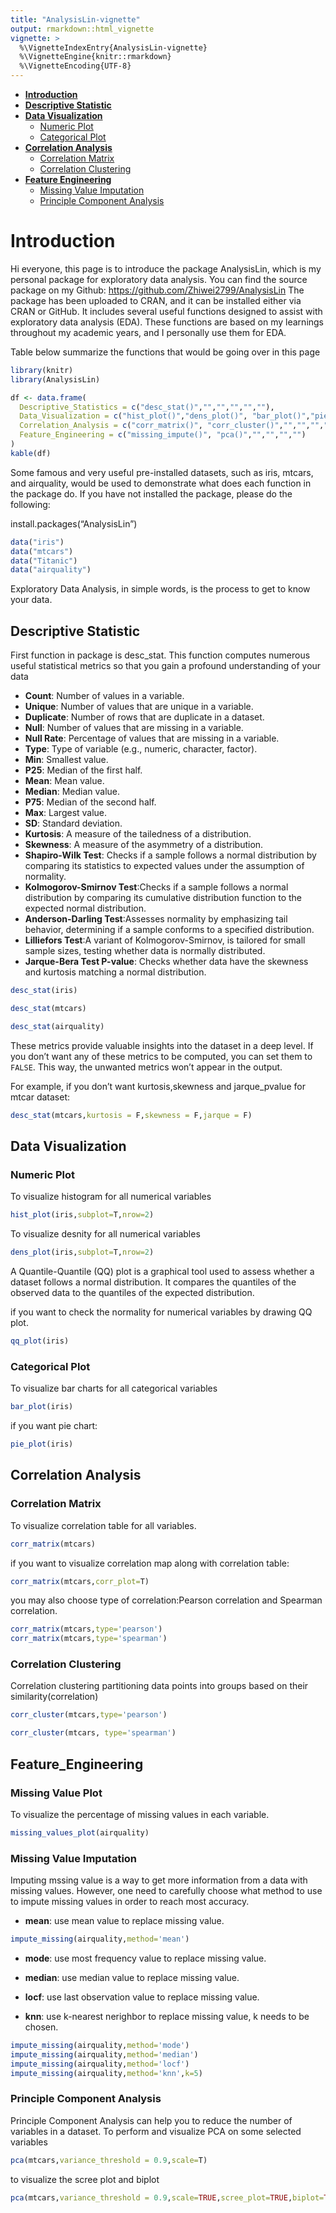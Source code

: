 ```yaml
---
title: "AnalysisLin-vignette"
output: rmarkdown::html_vignette
vignette: >
  %\VignetteIndexEntry{AnalysisLin-vignette}
  %\VignetteEngine{knitr::rmarkdown}
  %\VignetteEncoding{UTF-8}
---
```

- [**Introduction**](#introduction)
- [**Descriptive Statistic**](#descriptive-statistic)
- [**Data Visualization**](#data-visualization)
  - [Numeric Plot](#numeric-plot) 
  - [Categorical Plot](#categorical-plot) 
- [**Correlation Analysis**](#correlation-analysis)
  - [Correlation Matrix](#correlation-matrix) 
  - [Correlation Clustering](#correlation-clustering) 
- [**Feature Engineering**](#feature-engineering)
  - [Missing Value Imputation](#missing-value-imputation) 
  - [Principle Component Analysis](#principle-component-analysis)
  
# Introduction
Hi everyone, this page is to introduce the package AnalysisLin, which is my personal package for exploratory data analysis. You can find the source package on my Github: [https://github.com/Zhiwei2799/AnalysisLin](https://github.com/Zhiwei2799/AnalysisLin)
The package has been uploaded to CRAN, and it can be installed either via CRAN or GitHub. It includes several useful functions designed to assist with exploratory data analysis (EDA). These functions are based on my learnings throughout my academic years, and I personally use them for EDA.

Table below summarize the functions that would be going over in this page
```r
library(knitr)
library(AnalysisLin)
```


```r
df <- data.frame(
  Descriptive_Statistics = c("desc_stat()","","","","",""),
  Data_Visualization = c("hist_plot()","dens_plot()", "bar_plot()","pie_plot()","qq_plot()","missing_value_plot()"),
  Correlation_Analysis = c("corr_matrix()", "corr_cluster()","","","",""),
  Feature_Engineering = c("missing_impute()", "pca()","","","","")
)
kable(df)
```
Some famous and very useful pre-installed datasets, such as iris, mtcars, and airquality, would be used to demonstrate what does each function in the package do. If you have not installed the package, please do the following:

install.packages("AnalysisLin")


```r
data("iris")
data("mtcars")
data("Titanic")
data("airquality")
```



Exploratory Data Analysis, in simple words, is the process to get to know your data. 

## Descriptive Statistic
First function in package is desc_stat. This function computes numerous useful statistical metrics so that you gain a profound understanding of your data

- **Count**: Number of values in a variable.
- **Unique**: Number of values that are unique in a variable.
- **Duplicate**: Number of rows that are duplicate in a dataset.
- **Null**: Number of values that are missing in a variable.
- **Null Rate**: Percentage of values that are missing in a variable.
- **Type**: Type of variable (e.g., numeric, character, factor).
- **Min**: Smallest value.
- **P25**: Median of the first half.
- **Mean**: Mean value.
- **Median**: Median value.
- **P75**: Median of the second half.
- **Max**: Largest value.
- **SD**: Standard deviation.
- **Kurtosis**: A measure of the tailedness of a distribution.
- **Skewness**: A measure of the asymmetry of a distribution.
- **Shapiro-Wilk Test**: Checks if a sample follows a normal distribution by comparing its statistics to expected values under the assumption of normality.
- **Kolmogorov-Smirnov Test**:Checks if a sample follows a normal distribution by comparing its cumulative distribution function to the expected normal distribution.
- **Anderson-Darling Test**:Assesses normality by emphasizing tail behavior, determining if a sample conforms to a specified distribution.
- **Lilliefors Test**:A variant of Kolmogorov-Smirnov, is tailored for small sample sizes, testing whether data is normally distributed.
- **Jarque-Bera Test P-value**: Checks whether data have the skewness and kurtosis matching a normal distribution.

```r
desc_stat(iris)
```

```r
desc_stat(mtcars)
```

```r
desc_stat(airquality)
```



These metrics provide valuable insights into the dataset in a deep level. If you don't want any of these metrics to be computed, you can set them to `FALSE`. This way, the unwanted metrics won't appear in the output.

For example, if you don't want kurtosis,skewness and jarque_pvalue for mtcar dataset:
```r
desc_stat(mtcars,kurtosis = F,skewness = F,jarque = F)
```
## Data Visualization
### Numeric Plot 
To visualize histogram for all numerical variables
```r
hist_plot(iris,subplot=T,nrow=2)
```
To visualize desnity for all numerical variables
```r
dens_plot(iris,subplot=T,nrow=2)
```

A Quantile-Quantile (QQ) plot is a graphical tool used to assess whether a dataset follows a normal distribution. It compares the quantiles of the observed data to the quantiles of the expected distribution.

if you want to check the normality for numerical variables by drawing QQ plot.

```r
qq_plot(iris)
```

### Categorical Plot 
To visualize bar charts for all categorical variables
```r
bar_plot(iris)
```

if you want pie chart:

```r
pie_plot(iris)
```


## Correlation Analysis
### Correlation Matrix
To visualize correlation table for all variables.
```r
corr_matrix(mtcars)
```

if you want to visualize correlation map along with correlation table:
```r
corr_matrix(mtcars,corr_plot=T)
```
you may also choose type of correlation:Pearson correlation and Spearman correlation.
```r
corr_matrix(mtcars,type='pearson')
corr_matrix(mtcars,type='spearman')
```

### Correlation Clustering
Correlation clustering partitioning data points into groups based on their similarity(correlation)
```r
corr_cluster(mtcars,type='pearson')
```

```r
corr_cluster(mtcars, type='spearman')
```


## Feature_Engineering
### Missing Value Plot
To visualize the percentage of missing values in each variable.

```r
missing_values_plot(airquality)
```




### Missing Value Imputation
Imputing mssing value is a way to get more information from a data with missing values. However, one need to carefully choose what method to use to impute missing values in order to reach most accuracy.

- **mean**: use mean value to replace missing value.  

```r
impute_missing(airquality,method='mean')
```

- **mode**: use most frequency value to replace missing value.  

- **median**: use median value to replace missing value.  

- **locf**: use last observation value to replace missing value.  

- **knn**: use k-nearest nerighbor to replace missing value, k needs to be chosen.   
```r
impute_missing(airquality,method='mode')
impute_missing(airquality,method='median')
impute_missing(airquality,method='locf')
impute_missing(airquality,method='knn',k=5)
```

### Principle Component Analysis
Principle Component Analysis can help you to reduce the number of variables in a dataset.
To perform and visualize PCA on some selected variables

```r
pca(mtcars,variance_threshold = 0.9,scale=T)
```

to visualize the scree plot and biplot 
```r
pca(mtcars,variance_threshold = 0.9,scale=TRUE,scree_plot=TRUE,biplot=TRUE)
```

